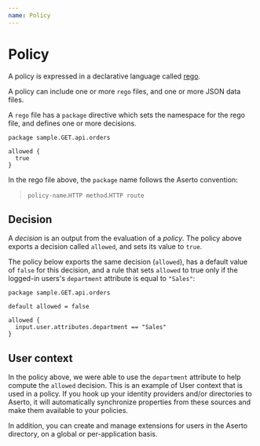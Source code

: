 ```yaml
---
name: Policy
---
```


# Policy

A policy is expressed in a declarative language called [rego](https://www.openpolicyagent.org/docs/latest/policy-language/).

A policy can include one or more `rego` files, and one or more JSON data files.

A `rego` file has a `package` directive which sets the namespace for the rego file, and defines one or more decisions.

```rego
package sample.GET.api.orders

allowed {
  true
}
```

In the rego file above, the `package` name follows the Aserto convention: 
> `policy-name`.`HTTP method`.`HTTP route`

## Decision

A *decision* is an output from the evaluation of a *policy*.  The policy above exports a 
decision called `allowed`, and sets its value to `true`. 

The policy below exports the same decision (`allowed`), has a default value of `false` for this 
decision, and a rule that sets `allowed` to true only if the logged-in users's `department` attribute 
is equal to `"Sales"`: 

```rego
package sample.GET.api.orders

default allowed = false

allowed {
  input.user.attributes.department == "Sales"
}
```

## User context

In the policy above, we were able to use the `department` attribute to help compute the `allowed` 
decision. This is an example of User context that is used in a policy.  If you hook up your 
identity providers and/or directories to Aserto, it will automatically synchronize properties from 
these sources and make them available to your policies.

In addition, you can create and manage extensions for users in the Aserto directory, on a global or 
per-application basis.
